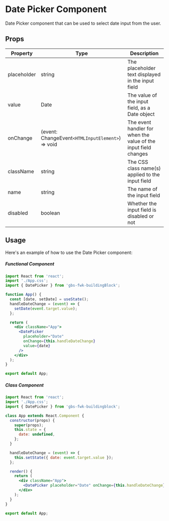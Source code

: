 # Date Picker Component

Date Picker component that can be used to select date input from the user.

## Props

| Property    | Type                                             | Description                                                     |
| ----------- | ------------------------------------------------ | --------------------------------------------------------------- |
| placeholder | string                                           | The placeholder text displayed in the input field               |
| value       | Date                                             | The value of the input field, as a Date object                  |
| onChange    | (event: ChangeEvent`<HTMLInputElement>`) => void | The event handler for when the value of the input field changes |
| className   | string                                           | The CSS class name(s) applied to the input field                |
| name        | string                                           | The name of the input field                                     |
| disabled    | boolean                                          | Whether the input field is disabled or not                      |

## Usage

Here's an example of how to use the Date Picker component:

##### Functional Component

```jsx copy filename="App.tsx"
import React from 'react';
import './App.css';
import { DatePicker } from 'gbs-fwk-buildingBlock';

function App() {
  const [date, setDate] = useState();
  handleDateChange = (event) => {
    setDate(event.target.value);
  };

  return (
    <div className="App">
      <DatePicker
        placeholder="Date"
        onChange={this.handleDateChange}
        value={date}
      />
    </div>
  );
}

export default App;
```

##### Class Component

```jsx copy filename="App.tsx"
import React from 'react';
import './App.css';
import { DatePicker } from 'gbs-fwk-buildingblock';

class App extends React.Component {
  constructor(props) {
    super(props);
    this.state = {
      date: undefined,
    };
  }

  handleDateChange = (event) => {
    this.setState({ date: event.target.value });
  };

  render() {
    return (
      <div className="App">
        <DatePicker placeholder="Date" onChange={this.handleDateChange} />
      </div>
    );
  }
}

export default App;
```
